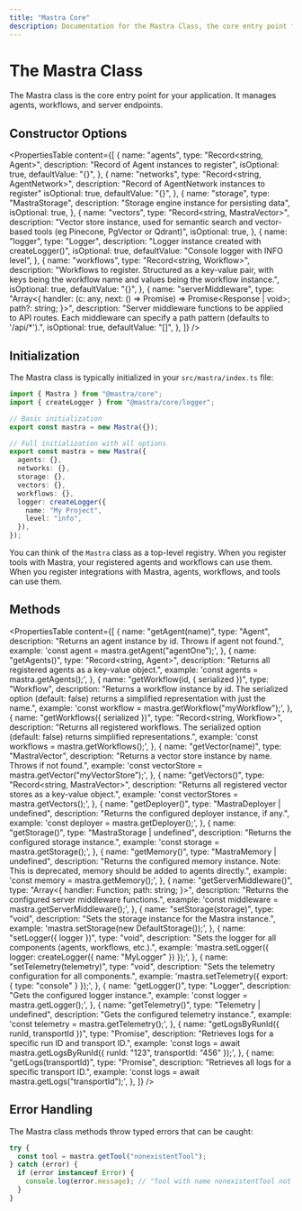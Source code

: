 ```yaml
---
title: "Mastra Core"
description: Documentation for the Mastra Class, the core entry point for managing agents, workflows, and server endpoints.
---
```


# The Mastra Class

The Mastra class is the core entry point for your application. It manages agents, workflows, and server endpoints.

## Constructor Options

<PropertiesTable
  content={[
    {
      name: "agents",
      type: "Record<string, Agent>",
      description: "Record of Agent instances to register",
      isOptional: true,
      defaultValue: "{}",
    },
    {
      name: "networks",
      type: "Record<string, AgentNetwork>",
      description: "Record of AgentNetwork instances to register"
      isOptional: true,
      defaultValue: "{}",
    },
    {
      name: "storage",
      type: "MastraStorage",
      description: "Storage engine instance for persisting data",
      isOptional: true,
    },
    {
      name: "vectors",
      type: "Record<string, MastraVector>",
      description:
        "Vector store instance, used for semantic search and vector-based tools (eg Pinecone, PgVector or Qdrant)",
      isOptional: true,
    },
    {
      name: "logger",
      type: "Logger",
      description: "Logger instance created with createLogger()",
      isOptional: true,
      defaultValue: "Console logger with INFO level",
    },
    {
      name: "workflows",
      type: "Record<string, Workflow>",
      description: "Workflows to register. Structured as a key-value pair, with keys being the workflow name and values being the workflow instance.",
      isOptional: true,
      defaultValue: "{}",
    },
    {
      name: "serverMiddleware",
      type: "Array<{ handler: (c: any, next: () => Promise<void>) => Promise<Response | void>; path?: string; }>",
      description: "Server middleware functions to be applied to API routes. Each middleware can specify a path pattern (defaults to '/api/*').",
      isOptional: true,
      defaultValue: "[]",
    },
  ]}
/>

## Initialization

The Mastra class is typically initialized in your `src/mastra/index.ts` file:

```typescript copy filename=src/mastra/index.ts
import { Mastra } from "@mastra/core";
import { createLogger } from "@mastra/core/logger";

// Basic initialization
export const mastra = new Mastra({});

// Full initialization with all options
export const mastra = new Mastra({
  agents: {},
  networks: {},
  storage: {},
  vectors: {},
  workflows: {},
  logger: createLogger({
    name: "My Project",
    level: "info",
  }),
});
```

You can think of the `Mastra` class as a top-level registry. When you register tools with Mastra, your registered agents and workflows can use them. When you register integrations with Mastra, agents, workflows, and tools can use them.

## Methods

<PropertiesTable
  content={[
    {
      name: "getAgent(name)",
      type: "Agent",
      description:
        "Returns an agent instance by id. Throws if agent not found.",
      example: 'const agent = mastra.getAgent("agentOne");',
    },
    {
      name: "getAgents()",
      type: "Record<string, Agent>",
      description:
        "Returns all registered agents as a key-value object.",
      example: 'const agents = mastra.getAgents();',
    },
    {
      name: "getWorkflow(id, { serialized })",
      type: "Workflow",
      description:
        "Returns a workflow instance by id. The serialized option (default: false) returns a simplified representation with just the name.",
      example: 'const workflow = mastra.getWorkflow("myWorkflow");',
    },
    {
      name: "getWorkflows({ serialized })",
      type: "Record<string, Workflow>",
      description:
        "Returns all registered workflows. The serialized option (default: false) returns simplified representations.",
      example: 'const workflows = mastra.getWorkflows();',
    },
    {
      name: "getVector(name)",
      type: "MastraVector",
      description:
        "Returns a vector store instance by name. Throws if not found.",
      example: 'const vectorStore = mastra.getVector("myVectorStore");',
    },
    {
      name: "getVectors()",
      type: "Record<string, MastraVector>",
      description:
        "Returns all registered vector stores as a key-value object.",
      example: 'const vectorStores = mastra.getVectors();',
    },
    {
      name: "getDeployer()",
      type: "MastraDeployer | undefined",
      description:
        "Returns the configured deployer instance, if any.",
      example: 'const deployer = mastra.getDeployer();',
    },
    {
      name: "getStorage()",
      type: "MastraStorage | undefined",
      description:
        "Returns the configured storage instance.",
      example: 'const storage = mastra.getStorage();',
    },
    {
      name: "getMemory()",
      type: "MastraMemory | undefined",
      description:
        "Returns the configured memory instance. Note: This is deprecated, memory should be added to agents directly.",
      example: 'const memory = mastra.getMemory();',
    },
    {
      name: "getServerMiddleware()",
      type: "Array<{ handler: Function; path: string; }>",
      description:
        "Returns the configured server middleware functions.",
      example: 'const middleware = mastra.getServerMiddleware();',
    },
    {
      name: "setStorage(storage)",
      type: "void",
      description:
        "Sets the storage instance for the Mastra instance.",
      example: 'mastra.setStorage(new DefaultStorage());',
    },
    {
      name: "setLogger({ logger })",
      type: "void",
      description:
        "Sets the logger for all components (agents, workflows, etc.).",
      example: 'mastra.setLogger({ logger: createLogger({ name: "MyLogger" }) });',
    },
    {
      name: "setTelemetry(telemetry)",
      type: "void",
      description:
        "Sets the telemetry configuration for all components.",
      example: 'mastra.setTelemetry({ export: { type: "console" } });',
    },
    {
      name: "getLogger()",
      type: "Logger",
      description:
        "Gets the configured logger instance.",
      example: 'const logger = mastra.getLogger();',
    },
    {
      name: "getTelemetry()",
      type: "Telemetry | undefined",
      description:
        "Gets the configured telemetry instance.",
      example: 'const telemetry = mastra.getTelemetry();',
    },
    {
      name: "getLogsByRunId({ runId, transportId })",
      type: "Promise<any>",
      description:
        "Retrieves logs for a specific run ID and transport ID.",
      example: 'const logs = await mastra.getLogsByRunId({ runId: "123", transportId: "456" });',
    },
    {
      name: "getLogs(transportId)",
      type: "Promise<any>",
      description:
        "Retrieves all logs for a specific transport ID.",
      example: 'const logs = await mastra.getLogs("transportId");',
    },
  ]}
/>

## Error Handling

The Mastra class methods throw typed errors that can be caught:

```typescript copy
try {
  const tool = mastra.getTool("nonexistentTool");
} catch (error) {
  if (error instanceof Error) {
    console.log(error.message); // "Tool with name nonexistentTool not found"
  }
}
```

